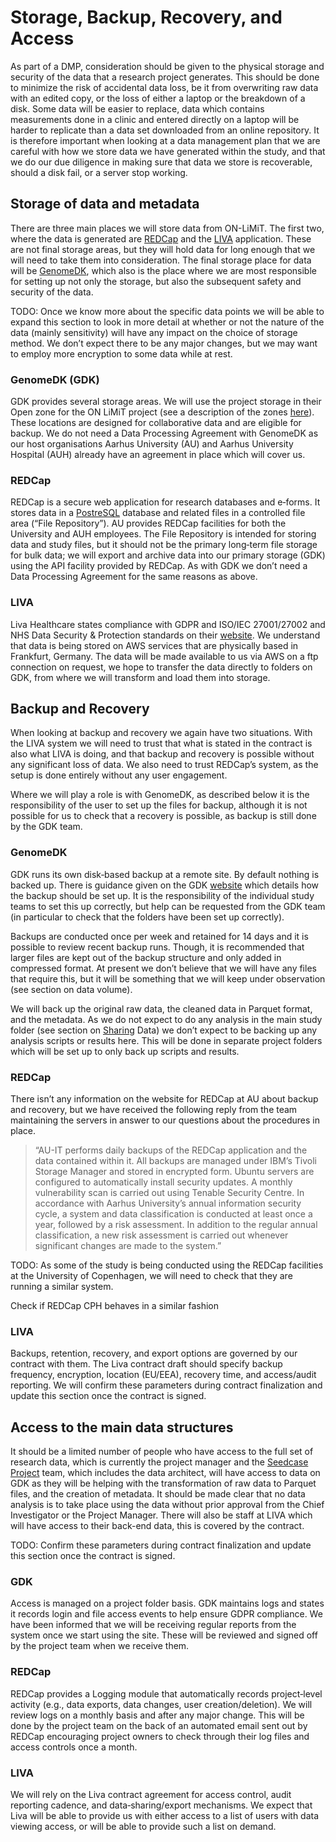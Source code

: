 # Storage, Backup, Recovery, and Access

As part of a DMP, consideration should be given to the physical storage
and security of the data that a research project generates. This should
be done to minimize the risk of accidental data loss, be it from
overwriting raw data with an edited copy, or the loss of either a laptop
or the breakdown of a disk. Some data will be easier to replace, data
which contains measurements done in a clinic and entered directly on a
laptop will be harder to replicate than a data set downloaded from an
online repository. It is therefore important when looking at a data
management plan that we are careful with how we store data we have
generated within the study, and that we do our due diligence in making
sure that data we store is recoverable, should a disk fail, or a server
stop working.

## Storage of data and metadata

There are three main places we will store data from ON-LiMiT. The first
two, where the data is generated are
[REDCap](https://project-redcap.org) and the
[LIVA](https://www.livahealthcare.com) application. These are not final
storage areas, but they will hold data for long enough that we will need
to take them into consideration. The final storage place for data will
be [GenomeDK](https://genome.au.dk), which also is the place where we
are most responsible for setting up not only the storage, but also the
subsequent safety and security of the data.

::: content-hidden
TODO: Once we know more about the specific data points we will be able
to expand this section to look in more detail at whether or not the
nature of the data (mainly sensitivity) will have any impact on the
choice of storage method. We don't expect there to be any major changes,
but we may want to employ more encryption to some data while at rest.
:::

### GenomeDK (GDK)

GDK provides several storage areas. We will use the project storage in
their Open zone for the ON LiMiT project (see a description of the zones
[here](https://genome.au.dk/zones/)). These locations are designed for
collaborative data and are eligible for backup. We do not need a Data
Processing Agreement with GenomeDK as our host organisations Aarhus
University (AU) and Aarhus University Hospital (AUH) already have an
agreement in place which will cover us.

### REDCap

REDCap is a secure web application for research databases and e‑forms.
It stores data in a [PostreSQL](https://www.postgresql.org) database and
related files in a controlled file area ("File Repository"). AU provides
REDCap facilities for both the University and AUH employees. The File
Repository is intended for storing data and study files, but it should
not be the primary long‑term file storage for bulk data; we will export
and archive data into our primary storage (GDK) using the API facility
provided by REDCap. As with GDK we don't need a Data Processing
Agreement for the same reasons as above.

### LIVA

Liva Healthcare states compliance with GDPR and ISO/IEC 27001/27002 and
NHS Data Security & Protection standards on their
[website](https://www.livahealthcare.com). We understand that data is
being stored on AWS services that are physically based in Frankfurt,
Germany. The data will be made available to us via AWS on a ftp
connection on request, we hope to transfer the data directly to folders
on GDK, from where we will transform and load them into storage.

## Backup and Recovery

When looking at backup and recovery we again have two situations. With
the LIVA system we will need to trust that what is stated in the
contract is also what LIVA is doing, and that backup and recovery is
possible without any significant loss of data. We also need to trust
REDCap's system, as the setup is done entirely without any user
engagement.

Where we will play a role is with GenomeDK, as described below it is the
responsibility of the user to set up the files for backup, although it
is not possible for us to check that a recovery is possible, as backup
is still done by the GDK team.

### GenomeDK

GDK runs its own disk‑based backup at a remote site. By default nothing
is backed up. There is guidance given on the GDK
[website](https://genome.au.dk/docs/working-with-data/#backup) which
details how the backup should be set up. It is the responsibility of the
individual study teams to set this up correctly, but help can be
requested from the GDK team (in particular to check that the folders
have been set up correctly).

Backups are conducted once per week and retained for 14 days and it is
possible to review recent backup runs. Though, it is recommended that
larger files are kept out of the backup structure and only added in
compressed format. At present we don't believe that we will have any
files that require this, but it will be something that we will keep
under observation (see section on data volume).

We will back up the original raw data, the cleaned data in Parquet
format, and the metadata. As we do not expect to do any analysis in the
main study folder (see section on [Sharing](sharing.qmd) Data) we don't
expect to be backing up any analysis scripts or results here. This will
be done in separate project folders which will be set up to only back up
scripts and results.

### REDCap

There isn't any information on the website for REDCap at AU about backup
and recovery, but we have received the following reply from the team
maintaining the servers in answer to our questions about the procedures
in place.

> "AU-IT performs daily backups of the REDCap application and the data
> contained within it. All backups are managed under IBM's Tivoli
> Storage Manager and stored in encrypted form. Ubuntu servers are
> configured to automatically install security updates. A monthly
> vulnerability scan is carried out using Tenable Security Centre. In
> accordance with Aarhus University's annual information security cycle,
> a system and data classification is conducted at least once a year,
> followed by a risk assessment. In addition to the regular annual
> classification, a new risk assessment is carried out whenever
> significant changes are made to the system."

::: content-hidden
TODO: As some of the study is being conducted using the REDCap
facilities at the University of Copenhagen, we will need to check that
they are running a similar system.

Check if REDCap CPH behaves in a similar fashion
:::

### LIVA

Backups, retention, recovery, and export options are governed by our
contract with them. The Liva contract draft should specify backup
frequency, encryption, location (EU/EEA), recovery time, and
access/audit reporting. We will confirm these parameters during contract
finalization and update this section once the contract is signed.

## Access to the main data structures

It should be a limited number of people who have access to the full set
of research data, which is currently the project manager and the
[Seedcase Project](https://seedcase-project.org) team, which includes
the data architect, will have access to data on GDK as they will be
helping with the transformation of raw data to Parquet files, and the
creation of metadata. It should be made clear that no data analysis is
to take place using the data without prior approval from the Chief
Investigator or the Project Manager. There will also be staff at LIVA
which will have access to their back-end data, this is covered by the
contract.

::: content-hidden
TODO: Confirm these parameters during contract finalization and update
this section once the contract is signed.
:::

<!--TODO We should write up a guide on who may access what data in both REDCap and GDK and how-->

### GDK

Access is managed on a project folder basis. GDK maintains logs and
states it records login and file access events to help ensure GDPR
compliance. We have been informed that we will be receiving regular
reports from the system once we start using the site. These will be
reviewed and signed off by the project team when we receive them.

### REDCap

REDCap provides a Logging module that automatically records
project‑level activity (e.g., data exports, data changes, user
creation/deletion). We will review logs on a monthly basis and after any
major change. This will be done by the project team on the back of an
automated email sent out by REDCap encouraging project owners to check
through their log files and access controls once a month.

### LIVA

We will rely on the Liva contract agreement for access control, audit
reporting cadence, and data‑sharing/export mechanisms. We expect that
Liva will be able to provide us with either access to a list of users
with data viewing access, or will be able to provide such a list on
demand.

<!--TODO We should write down access guidelines to REDCap data, this should detail that data should not be accessed in order to do analysis without prior approval -->
